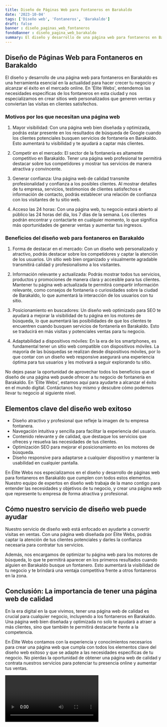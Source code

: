 ```yaml
---
title: Diseño de Páginas Web para Fontaneros en Barakaldo
date: '2023-10-04'
tags: ['Diseño web', 'Fontaneros', 'Barakaldo']
draft: false
banner : diseño_paginas_web_fontaneros
fondoBanner : diseño_pagina_web_barakaldo
summary: El diseño y desarrollo de una página web para fontaneros en Barakaldo es una herramienta esencial en la actualidad para hacer crecer tu negocio y alcanzar el éxito en el mercado online. En 'Élite Webs', entendemos las necesidades específicas de los fontaneros en esta ciudad y nos especializamos en crear sitios web personalizados que generen ventas y conviertan las visitas en clientes satisfechos.
---
```


## Diseño de Páginas Web para Fontaneros en Barakaldo

El diseño y desarrollo de una página web para fontaneros en Barakaldo es una herramienta esencial en la actualidad para hacer crecer tu negocio y alcanzar el éxito en el mercado online. En 'Élite Webs', entendemos las necesidades específicas de los fontaneros en esta ciudad y nos especializamos en crear sitios web personalizados que generen ventas y conviertan las visitas en clientes satisfechos.

### Motivos por los que necesitan una página web

1. Mayor visibilidad: Con una página web bien diseñada y optimizada, podrás estar presente en los resultados de búsqueda de Google cuando los clientes potenciales busquen servicios de fontanería en Barakaldo. Esto aumentará tu visibilidad y te ayudará a captar más clientes.

2. Competir en el mercado: El sector de la fontanería es altamente competitivo en Barakaldo. Tener una página web profesional te permitirá destacar sobre tus competidores y mostrar tus servicios de manera atractiva y convincente.

3. Generar confianza: Una página web de calidad transmite profesionalidad y confianza a los posibles clientes. Al mostrar detalles de tu empresa, servicios, testimonios de clientes satisfechos e información de contacto, podrás establecer una relación de confianza con los visitantes de tu sitio web.

4. Acceso las 24 horas: Con una página web, tu negocio estará abierto al público las 24 horas del día, los 7 días de la semana. Los clientes podrán encontrar y contactarte en cualquier momento, lo que significa más oportunidades de generar ventas y aumentar tus ingresos.

### Beneficios del diseño web para fontaneros en Barakaldo

1. Forma de destacar en el mercado: Con un diseño web personalizado y atractivo, podrás destacar sobre los competidores y captar la atención de los usuarios. Un sitio web bien organizado y visualmente agradable transmitirá calidad y profesionalismo a los visitantes.

2. Información relevante y actualizada: Podrás mostrar todos tus servicios, productos y promociones de manera clara y accesible para tus clientes. Mantener tu página web actualizada te permitirá compartir información relevante, como consejos de fontanería o curiosidades sobre la ciudad de Barakaldo, lo que aumentará la interacción de los usuarios con tu sitio.

3. Posicionamiento en buscadores: Un diseño web optimizado para SEO te ayudará a mejorar la visibilidad de tu página en los motores de búsqueda, lo que aumentará las posibilidades de que los clientes te encuentren cuando busquen servicios de fontanería en Barakaldo. Esto se traducirá en más visitas y potenciales ventas para tu negocio.

4. Adaptabilidad a dispositivos móviles: En la era de los smartphones, es fundamental tener un sitio web compatible con dispositivos móviles. La mayoría de las búsquedas se realizan desde dispositivos móviles, por lo que contar con un diseño web responsive asegurará una experiencia óptima para tus usuarios y les motivará a seguir explorando tu sitio.

No dejes pasar la oportunidad de aprovechar todos los beneficios que el diseño de una página web puede ofrecer a tu negocio de fontanería en Barakaldo. En 'Élite Webs', estamos aquí para ayudarte a alcanzar el éxito en el mundo digital. Contáctanos hoy mismo y descubre cómo podemos llevar tu negocio al siguiente nivel.

<GifSeo />

<Cta />

## Elementos clave del diseño web exitoso 

- Diseño atractivo y profesional que refleje la imagen de tu empresa fontanera.
- Navegación intuitiva y sencilla para facilitar la experiencia del usuario.
- Contenido relevante y de calidad, que destaque los servicios que ofreces y resuelva las necesidades de tus clientes.
- Optimización SEO para mejorar el posicionamiento en los motores de búsqueda.
- Diseño responsive para adaptarse a cualquier dispositivo y mantener la usabilidad en cualquier pantalla.

En Élite Webs nos especializamos en el diseño y desarrollo de páginas web para fontaneros en Barakaldo que cumplen con todos estos elementos. Nuestro equipo de expertos en diseño web trabaja de la mano contigo para entender las necesidades y objetivos de tu negocio, y crear una página web que represente tu empresa de forma atractiva y profesional.

## Cómo nuestro servicio de diseño web puede ayudar

Nuestro servicio de diseño web está enfocado en ayudarte a convertir visitas en ventas. Con una página web diseñada por Élite Webs, podrás captar la atención de tus clientes potenciales y darles la confianza necesaria para contratar tus servicios.

Además, nos encargamos de optimizar tu página web para los motores de búsqueda, lo que te permitirá aparecer en los primeros resultados cuando alguien en Barakaldo busque un fontanero. Esto aumentará la visibilidad de tu negocio y te brindará una ventaja competitiva frente a otros fontaneros en la zona.

## Conclusión: La importancia de tener una página web de calidad

En la era digital en la que vivimos, tener una página web de calidad es crucial para cualquier negocio, incluyendo a los fontaneros en Barakaldo. Una página web bien diseñada y optimizada no solo te ayudará a atraer a más clientes, sino que también te permitirá destacarte frente a la competencia.

En Élite Webs contamos con la experiencia y conocimientos necesarios para crear una página web que cumpla con todos los elementos clave del diseño web exitoso y que se adapte a las necesidades específicas de tu negocio. No pierdas la oportunidad de obtener una página web de calidad y contrata nuestros servicios para potenciar tu presencia online y aumentar tus ventas.

<Video />

<CtaBot job='Fontaneros' city='Barakaldo'/>

<Gmaps query='Barakaldo+españa+maps' />